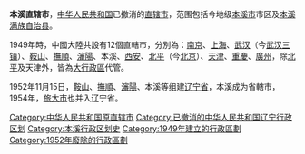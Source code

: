{{Infobox Former Subdivision
|native_name = 
|conventional_long_name = 本溪市
|common_name=本溪
|subdivision = [[直辖市|直辖市]]
|nation = {{PRC}}
|year_start = 1949年
|event_start = 
|date_start = 
|year_end = 1952年
|event_end = 
|date_end = 
|p1 = 本溪市
|flag_p1 = Flag_of_the_Republic_of_China.svg
|s1 = 本溪市
|flag_s1 = Flag of the People's Republic of China.svg
|image_flag = 
|image_coat = 
|image_map = 
|image_map_caption = 
|capital = 
|common_languages       =
|stat_year1             = 
|stat_area1             = 
|stat_pop1              = 
}}
'''本溪直辖市'''，[[中华人民共和国|中华人民共和国]]已撤消的[[直辖市|直辖市]]，范围包括今地级[[本溪市|本溪市]]市区及[[本溪满族自治县|本溪满族自治县]]。

1949年時，中國大陸共設有12個直轄市，分別為：[[南京直辖市|南京]]、[[上海市|上海]]、[[武漢市_(中華人民共和國直轄市)|武汉]]（今[[武汉三镇|武汉三镇]]）、[[鞍山直辖市|鞍山]]、[[抚顺直辖市|撫順]]、[[瀋陽市_(中華人民共和國直轄市)|瀋陽]]、本溪、[[西安市_(中華人民共和國直轄市)|西安]]、[[北平|北平]]（今[[北京|北京]]）、[[天津|天津]]、[[重慶|重慶]]、[[廣州市_(中華人民共和國直轄市)|廣州]]，除[[北平|北平]]及天津外，皆為[[大行政區|大行政區]]代管。

1952年11月15日，[[鞍山直辖市|鞍山]]、[[抚顺直辖市|撫順]]、[[瀋陽市_(中華人民共和國直轄市)|瀋陽]]、本溪等组建[[辽宁省|辽宁省]]，本溪成为省轄市，1954年，[[旅大市|旅大市]]也并入辽宁省。

{{辽宁省历史二级政区|nocat}}
{{中华人民共和国省级以上行政区变动|nocat}}
[[Category:中华人民共和国原直辖市|Category:中华人民共和国原直辖市]]
[[Category:已撤消的中华人民共和国辽宁行政区划|Category:已撤消的中华人民共和国辽宁行政区划]]
[[Category:本溪行政区划史|Category:本溪行政区划史]]
[[Category:1949年建立的行政區劃|Category:1949年建立的行政區劃]]
[[Category:1952年廢除的行政區劃|Category:1952年廢除的行政區劃]]